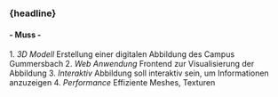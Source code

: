 
### {headline}

#### - Muss -

<Content>
1. <em className="green">3D Modell</em> Erstellung einer digitalen Abbildung des Campus Gummersbach
2. <em className="green">Web Anwendung</em> Frontend zur Visualisierung der Abbildung
3. <em className="green">Interaktiv</em> Abbildung soll interaktiv sein, um Informationen anzuzeigen
4. <em className="green">Performance</em> Effiziente Meshes, Texturen
</Content>